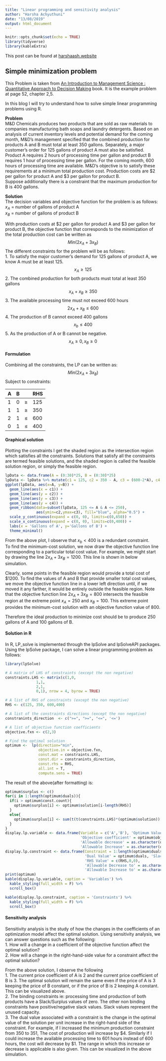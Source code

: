 ```yaml
---
title: "Linear programming and sensitivity analysis"
author: "Harsha Achyuthuni"
date: "13/08/2019"
output: html_document
---
```


```r
knitr::opts_chunk$set(echo = TRUE)
library(tidyverse)
library(kableExtra)
```


This post can be found at [harshaash.website](https://www.harshaash.website/linear-programming/)  

## Simple minimization problem

This Problem is taken from [An Introduction to Management Science : Quantitative Approach to Decision Making](https://www.cengage.co.in/category/higher-education/business-economics/operation-decision-sciences/management-science/an-introduction-to-management-science-quantitative-approach-to-decision-making-wcd-96) book. It is the example problem at page 52, chapter 2,5.  

In this blog I will try to understand how to solve simple linear programming problems using R.  

**Problem**  
M&D Chemicals produces two products that are sold as raw materials to companies manufacturing bath soaps and laundry detergents. Based on an analysis of current inventory levels and potential demand for the coming month, M&D's management specified that the combined production for products A and B must total at least 350 gallons. Separately, a major customer's order for 125 gallons of product A must also be satisfied. Product A requires 2 hours of processing time per gallon and product B requires 1 hour of processing time per gallon. For the coming month, 600 hours of processing time are available. M&D's objective is to satisfy these requirements at a minimum total production cost. Production costs are \$2 per gallon for product A and \$3 per gallon for product B.  
Suppose additionally there is a constraint that the maximum production for B is 400 gallons.  

**Solution**  
The decision variables and objective function for the problem is as follows:  
$x_A$ = number of gallons of product A  
$x_B$ = number of gallons of product B  

With production costs at \$2 per gallon for product A and \$3 per gallon for product B, the objective function that corresponds to the minimization of the total production cost can be written as   
$$ Min( 2x_A + 3x_B) $$
The different constraints for the problem will be as follows:  
1. To satisfy the major customer's demand for 125 gallons of product A, we know A must be at least 125.  
$$ x_A \geq 125 $$
2. The combined production for both products must total at least 350 gallons  
$$ x_A + x_B \geq 350 $$
3.  The available processing time must not exceed 600 hours  
$$ 2x_A+x_B \leq 600 $$
4. The production of B cannot exceed 400 gallons  
$$x_b \leq 400$$
5. As the production of A or B cannot be negative.   
$$ x_A \geq 0,  x_B \geq 0 $$

#### Formulation
Combining all the constraints, the LP can be written as:  
$$Min (2x_A + 3x_B)  $$
Subject to constraints:  

A | B |        | RHS  
--|---|--------|----
1 | 0 | $\geq$ | 125   
1 | 1 | $\geq$ | 350     
2 | 1 | $\leq$ | 600 
0 | 1 | $\leq$ | 400   

#### Graphical solution
Plotting the constraints I get the shaded region as the intersection region which satisfies all the constraints. Solutions that satisfy all the constraints are termed feasible solutions, and the shaded region is called the feasible solution region, or simply the feasible region.  
```r
lpData <- data.frame(A = (0:30)*25, B = (0:30)*25)
lpData <- lpData %>% mutate(c1 = 125, c2 = 350 - A, c3 = (600-2*A), c4 = 400)
ggplot(lpData, aes(x=A, y=B)) + 
  geom_line(aes(x = c1)) +
  geom_line(aes(y = c2)) +
  geom_line(aes(y = c3)) +
  geom_line(aes(y = c4)) +
  geom_ribbon(data=subset(lpData, 125 <= A & A <= 250),
              aes(ymin=c2,ymax=c3), fill="blue", alpha="0.5") +
  scale_y_continuous(expand = c(0, 0), limits=c(0,650)) +
  scale_x_continuous(expand = c(0, 0), limits=c(0,400)) +
  labs(x = 'Gallons of A', y='Gallons of B') +
  theme_minimal()
```

From the above plot, I observe that $x_b < 400$ is a redundant constraint.   
To find the minimum-cost solution, we now draw the objective function line corresponding to a particular total cost value. For example, we might start by drawing the line $2x_A + 3x_B = 1200$. This line is shown in below simulation.   

Clearly, some points in the feasible region would provide a total cost of \$1200. To find the values of A and B that provide smaller total cost values, we move the objective function line in a lower left direction until, if we moved it any farther, it would be entirely outside the feasible region. Note that the objective function line $2x_A + 3x_B = 800$ intersects the feasible region at the extreme point $x_A = 250$ and $x_B = 100$. This extreme point provides the minimum-cost solution with an objective function value of 800.   

Therefore the ideal production to minimize cost should be to produce 250 gallons of A and 100 gallons of B.  

#### Solution in R
In R, LP_solve is implemented through the lpSolve and lpSolveAPI packages. Using the lpSolve package, I can solve a linear programming problem as follows:  
```r
library(lpSolve)

# A matrix of LHS of constraints (except the non negative)
constraints.LHS <- matrix(c(1,0,
              1,1,
              2,1,
              0,1), nrow = 4, byrow = TRUE)

# A list of RHS of constraints (except the non negative)  
RHS <- c(125, 350, 600,400)

# A list of the constraints directions (except the non negative)  
constranints_direction  <- c(">=", ">=", "<=", '<=')

# A list of objective function coefficients
objective.fxn <- c(2,3)

# Find the optimal solution
optimum <-  lp(direction="min",
               objective.in = objective.fxn,
               const.mat = constraints.LHS,
               const.dir = constranints_direction,
               const.rhs = RHS,
               all.int = T,
               compute.sens = TRUE)
```

The result of the above(after formatting) is:  
```r
optimum$surplus <- c()
for(i in 1:length(optimum$duals)){
  if(i > optimum$const.count){
    optimum$surplus[i] <- optimum$solution[i-length(RHS)]
  }
  else{
    optimum$surplus[i] <- sum(t(t(constraints.LHS)*(optimum$solution))[i,]) - RHS[i]
  }
}
display.lp.variable <- data.frame(Variable = c('A','B'), 'Optimum Value' = optimum$solution, 'Reduced Cost' = c(0,0),
                                  'Objective coefficient' = optimum$objective,
                                  'Allowable decrease' = as.character(optimum$sens.coef.from),
                                  'Allowable Increase' = as.character(optimum$sens.coef.to))
display.lp.constraint <- data.frame(Constraint = 1:length(optimum$duals), 
                                    'Dual Value' = optimum$duals, 'Slack/Surplus' = optimum$surplus,
                                    'RHS Value' = c(RHS,0,0),
                                    'Allowable Decrease to' = as.character(optimum$duals.from),
                                    'Allowable Increase to' = as.character(optimum$duals.to))
print(optimum)
kable(display.lp.variable, caption = 'Variables') %>% 
  kable_styling(full_width = F) %>%
  scroll_box()

kable(display.lp.constraint, caption = 'Constraints') %>% 
  kable_styling(full_width = F) %>%
  scroll_box()
```

#### Sensitivity analysis
Sensitivity analysis is the study of how the changes in the coefficients of an optimization model affect the optimal solution. Using sensitivity analysis, we can answer questions such as the following:  
1. How will a change in a coefficient of the objective function affect the optimal solution?  
2. How will a change in the right-hand-side value for a constraint affect the optimal solution?  

From the above solution, I observe the following  
1. The current price coefficient of A is 2 and the current price coefficient of B is 3. The optimal solution will remain the same even if the price of A is 3 keeping the price of B constant, or if the price of B is 2 keeping A constant. This can be visualized above.  
2. The binding constraints ie: processing time and production of both products have a Slack/Surplus values of zero. The other non binding constraints have positive/negative slack values. Slack values represent the unused capacity.  
3. The dual value associated with a constraint is the change in the optimal value of the solution per unit increase in the right-hand side of the constraint. For example, if I increased the minimum production constraint from 350 to 351, The cost of production will increase by \$4. Similarly if I could increase the available processing time to 601 hours instead of 600 hours, the cost will decrease by \$1. The range in which this increase or decrease is applicable is also given.  This can be visualized in the above simulation.  
